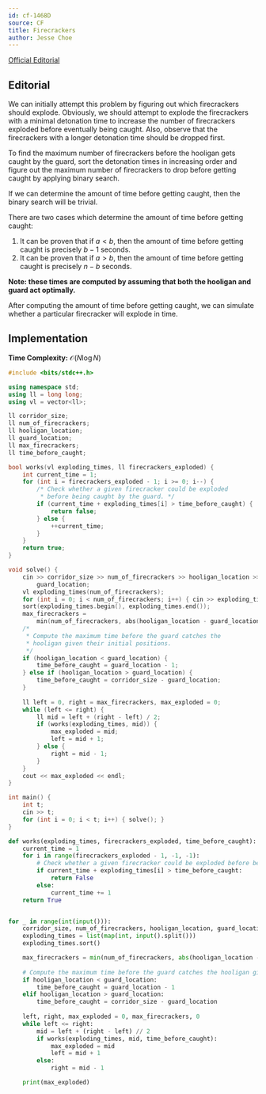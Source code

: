```yaml
---
id: cf-1468D
source: CF
title: Firecrackers
author: Jesse Choe
---
```


[Official Editorial](https://codeforces.com/blog/entry/85951)

## Editorial

We can initially attempt this problem by figuring out which firecrackers should explode. Obviously, we should attempt to explode the firecrackers with a minimal
detonation time to increase the number of firecrackers exploded before eventually being caught. Also, observe that the firecrackers with a longer detonation
time should be dropped first.

To find the maximum number of firecrackers before the hooligan gets caught by the guard, sort the detonation times in increasing order and figure out the
maximum number of firecrackers to drop before getting caught by applying binary search.

If we can determine the amount of time before getting caught, then the binary search will be trivial.

There are two cases which determine the amount of time before getting caught:

1. It can be proven that if $a < b$, then the amount of time before getting caught is precisely $b - 1$ seconds.
2. It can be proven that if $a > b$, then the amount of time before getting caught is precisely $n - b$ seconds.

**Note: these times are computed by assuming that both the hooligan and guard act optimally.**

After computing the amount of time before getting caught, we can simulate whether a particular firecracker will explode in time.

## Implementation

**Time Complexity:** $\mathcal{O}(N\log N)$

<LanguageSection>

<CPPSection>

```cpp
#include <bits/stdc++.h>

using namespace std;
using ll = long long;
using vl = vector<ll>;

ll corridor_size;
ll num_of_firecrackers;
ll hooligan_location;
ll guard_location;
ll max_firecrackers;
ll time_before_caught;

bool works(vl exploding_times, ll firecrackers_exploded) {
	int current_time = 1;
	for (int i = firecrackers_exploded - 1; i >= 0; i--) {
		/* Check whether a given firecracker could be exploded
		 * before being caught by the guard. */
		if (current_time + exploding_times[i] > time_before_caught) {
			return false;
		} else {
			++current_time;
		}
	}
	return true;
}

void solve() {
	cin >> corridor_size >> num_of_firecrackers >> hooligan_location >>
	    guard_location;
	vl exploding_times(num_of_firecrackers);
	for (int i = 0; i < num_of_firecrackers; i++) { cin >> exploding_times[i]; }
	sort(exploding_times.begin(), exploding_times.end());
	max_firecrackers =
	    min(num_of_firecrackers, abs(hooligan_location - guard_location) - 1);
	/*
	 * Compute the maximum time before the guard catches the
	 * hooligan given their initial positions.
	 */
	if (hooligan_location < guard_location) {
		time_before_caught = guard_location - 1;
	} else if (hooligan_location > guard_location) {
		time_before_caught = corridor_size - guard_location;
	}
	
	ll left = 0, right = max_firecrackers, max_exploded = 0;
	while (left <= right) {
		ll mid = left + (right - left) / 2;
		if (works(exploding_times, mid)) {
			max_exploded = mid;
			left = mid + 1;
		} else {
			right = mid - 1;
		}
	}
	cout << max_exploded << endl;
}

int main() {
	int t;
	cin >> t;
	for (int i = 0; i < t; i++) { solve(); }
}
```

</CPPSection>

<PySection>

```py
def works(exploding_times, firecrackers_exploded, time_before_caught):
    current_time = 1
    for i in range(firecrackers_exploded - 1, -1, -1):
        # Check whether a given firecracker could be exploded before being caught by the guard
        if current_time + exploding_times[i] > time_before_caught:
            return False
        else:
            current_time += 1
    return True


for _ in range(int(input())):
    corridor_size, num_of_firecrackers, hooligan_location, guard_location = map(int, input().split())
    exploding_times = list(map(int, input().split()))
    exploding_times.sort()

    max_firecrackers = min(num_of_firecrackers, abs(hooligan_location - guard_location) - 1)
    
    # Compute the maximum time before the guard catches the hooligan given their initial positions
    if hooligan_location < guard_location:
        time_before_caught = guard_location - 1
    elif hooligan_location > guard_location:
        time_before_caught = corridor_size - guard_location
    
    left, right, max_exploded = 0, max_firecrackers, 0
    while left <= right:
        mid = left + (right - left) // 2
        if works(exploding_times, mid, time_before_caught):
            max_exploded = mid
            left = mid + 1
        else:
            right = mid - 1

    print(max_exploded)

```
</PySection>

</LanguageSection>
